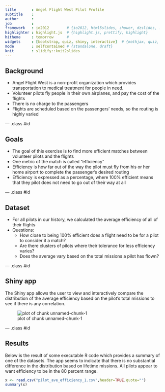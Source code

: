 ```yaml
---
title       : Angel Flight West Pilot Profile
subtitle    : 
author      : 
job         : 
framework   : io2012        # {io2012, html5slides, shower, dzslides, ...}
highlighter : highlight.js  # {highlight.js, prettify, highlight}
hitheme     : tomorrow      # 
widgets     : [bootstrap, quiz, shiny, interactive]  # {mathjax, quiz, shiny, bootstrap}
mode        : selfcontained # {standalone, draft}
knit        : slidify::knit2slides
---
```


## Background

- Angel Flight West is a non-profit organization which provides transportation to medical treatment for people in need.
- Volunteer pilots fly people in their own airplanes, and pay the cost of the flights
- There is no charge to the passengers
- Flights are scheduled based on the passengers' needs, so the routing is highly varied

--- .class #id 

## Goals

- The goal of this exercise is to find more efficient matches between volunteer pilots and the flights
- One metric of the match is called "efficiency"
- Efficiency is how far out of the way the pilot must fly from his or her home airport to complete the passenger's desired routing
- Efficiency is expressed as a percentage, where 100% efficient means that they pilot does not need to go out of their way at all

--- .class #id 

## Dataset

- For all pilots in our history, we calculated the average efficiency of all of their flights
- Questions:
  - How close to being 100% efficient does a flight need to be for a pilot to consider it a match?
  - Are there clusters of pilots where their tolerance for less efficiency varies?
  - Does the average vary based on the total missions a pilot has flown?

--- .class #id 

## Shiny app

The Shiny app allows the user to view and interactively compare the distribution of the average efficiency based on
the pilot's total missions to see if there is any correlation.

![plot of chunk unnamed-chunk-1](assets/fig/unnamed-chunk-1-1.png) 

--- .class #id 

## Results

Below is the result of some executable R code which provides a summary of one of the datasets. The app seems
to indicate that there is no substantial difference in the distribution based on lifetime missions. All pilots
appear to want efficiency to be in the 80 percent range.

```r
x <- read.csv("pilot_ave_efficiency_1.csv",header=TRUE,quote="")
summary(x)
```
